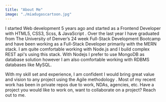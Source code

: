 ```yaml
---
title: "About Me"
image: "./miadugascartoon.jpg"
---
```


I started Web development 5 years ago and started as a Frontend Developer with HTML5, CSS3, 
Scss, & JavaScript .  Over the last year I have graduated from The University of Denver’s 24 week 
Full-Stack Development Bootcamp and have been working as a Full-Stack Developer primarily with the 
MERN stack. I am quite comfortable working with Node.js and I build complex REST api's using this 
stack. With Nodejs I prefer to use MongoDB as database solution however I am also comfortable
 working with RDBMS databases like MySQL.

 With my skill set and experience, I am confident I would bring great value and vision to any 
 project using the Agile methodology . Most of my recent work has been in private repos due to work, NDAs, agencies, etc. 
 Have a project you would like to work on, want to collaborate on a project? Reach out to me.